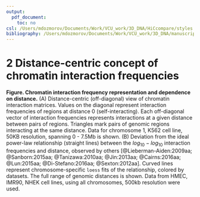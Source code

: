 ```yaml
---
output:
  pdf_document:
    toc: no
csl: /Users/mdozmorov/Documents/Work/VCU_work/3D_DNA/HiCcompare/styles.ref/bioinformatics.csl
bibliography: /Users/mdozmorov/Documents/Work/VCU_work/3D_DNA/manuscript/3D_DNA-references.bib
---
```


\pagenumbering{gobble}

# 2 Distance-centric concept of chromatin interaction frequencies

**Figure. Chromatin interaction frequency representation and dependence on distance.** (A) Distance-centric (off-diagonal) view of chromatin interaction matrices. Values on the diagonal represent interaction frequencies of regions at distance 0 (self-interacting). Each off-diagonal vector of interaction frequencies represents interactions at a given distance between pairs of regions. Triangles mark pairs of genomic regions interacting at the same distance. Data for chromosome 1, K562 cell line, 50KB resolution, spanning 0 - 7.5Mb is shown. (B) Deviation from the ideal power-law relationship (straight lines) between the $log_{10}-log_{10}$ interaction frequencies and distance, observed by others [@Lieberman-Aiden:2009aa; @Sanborn:2015aa; @Tanizawa:2010aa; @Jin:2013aa; @Cairns:2016aa; @Lun:2015aa; @Di-Stefano:2016aa; @Sexton:2012aa]. Curved lines represent chromosome-specific `loess` fits of the relationship, colored by datasets. The full range of genomic distances is shown. Data from HMEC, IMR90, NHEK cell lines, using all chromosomes, 500kb resolution were used.

\begin{center}
\includegraphics[height=250px]{../figures/fig1.png}
\end{center}

